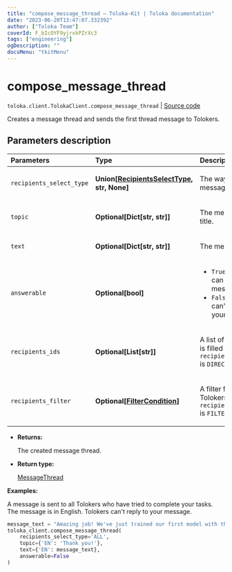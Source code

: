 ```yaml
---
title: "compose_message_thread — Toloka-Kit | Toloka documentation"
date: "2023-06-20T13:47:07.332392"
author: ["Toloka Team"]
coverId: F_bIcOYF9yjrxkPZrXc3
tags: ["engineering"]
ogDescription: ""
docsMenu: "tkitMenu"
---
```


# compose_message_thread

`toloka.client.TolokaClient.compose_message_thread` | [Source code](https://github.com/Toloka/toloka-kit/blob/v1.2.0/src/client/__init__.py#L985)

Creates a message thread and sends the first thread message to Tolokers.

## Parameters description

| Parameters | Type | Description |
| :----------| :----| :-----------|
`recipients_select_type`|**Union\[[RecipientsSelectType](/docs/toloka-kit/reference/toloka.client.message_thread.RecipientsSelectType), str, None\]**|<p>The way of specifying message recipients.</p>
`topic`|**Optional\[Dict\[str, str\]\]**|<p>The message thread title.</p>
`text`|**Optional\[Dict\[str, str\]\]**|<p>The message text.</p>
`answerable`|**Optional\[bool\]**|<ul> <li>`True` — Tolokers can respond to your messages.</li> <li>`False` — Tolokers can't respond to your messages.</li> </ul>
`recipients_ids`|**Optional\[List\[str\]\]**|<p>A list of Toloker IDs. It is filled if `recipients_select_type` is `DIRECT`.</p>
`recipients_filter`|**Optional\[[FilterCondition](/docs/toloka-kit/reference/toloka.client.filter.FilterCondition)\]**|<p>A filter for selecting Tolokers. It is set if `recipients_select_type` is `FILTER`.</p>

* **Returns:**

  The created message thread.

* **Return type:**

  [MessageThread](/docs/toloka-kit/reference/toloka.client.message_thread.MessageThread)

**Examples:**

A message is sent to all Tolokers who have tried to complete your tasks.
The message is in English. Tolokers can't reply to your message.

```python
message_text = "Amazing job! We've just trained our first model with the data you prepared for us. Thank you!"
toloka_client.compose_message_thread(
    recipients_select_type='ALL',
    topic={'EN': 'Thank you!'},
    text={'EN': message_text},
    answerable=False
)
```